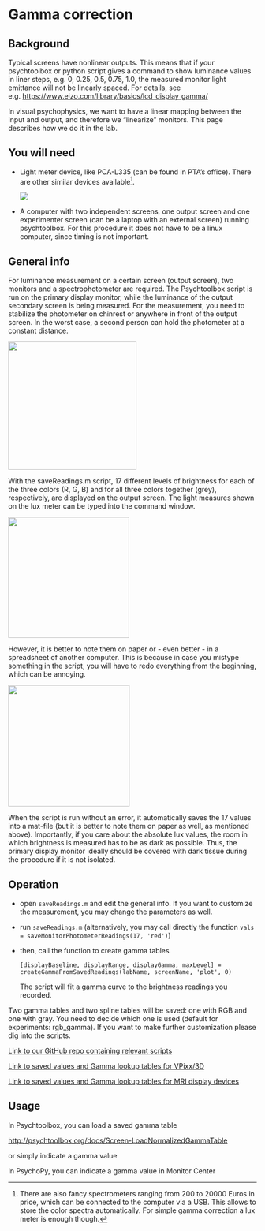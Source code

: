# Gamma correction

## Background

Typical screens have nonlinear outputs. This means that if your psychtoolbox or python script gives a command to show luminance values in liner steps, e.g. 0, 0.25, 0.5, 0.75, 1.0, the measured monitor light emittance will not be linearly spaced. For details, see e.g. <https://www.eizo.com/library/basics/lcd_display_gamma/>

In visual psychophysics, we want to have a linear mapping between the input and output, and therefore we "linearize" monitors. This page describes how we do it in the lab.

## You will need

-   Light meter device, like PCA-L335 (can be found in PTA's office). There are other similar devices available[^index-1].

    ![](images/clipboard-3209665526.png)

-   A computer with two independent screens, one output screen and one experimenter screen (can be a laptop with an external screen) running psychtoolbox. For this procedure it does not have to be a linux computer, since timing is not important.

[^index-1]: There are also fancy spectrometers ranging from 200 to 20000 Euros in price, which can be connected to the computer via a USB. This allows to store the color spectra automatically. For simple gamma correction a lux meter is enough though.

## General info

For luminance measurement on a certain screen (output screen), two monitors and a spectrophotometer are required. The Psychtoolbox script is run on the primary display monitor, while the luminance of the output secondary screen is being measured. For the measurement, you need to stabilize the photometer on chinrest or anywhere in front of the output screen. In the worst case, a second person can hold the photometer at a constant distance.

![](images/clipboard-1520472544.png){width="260"}

With the saveReadings.m script, 17 different levels of brightness for each of the three colors (R, G, B) and for all three colors together (grey), respectively, are displayed on the output screen. The light measures shown on the lux meter can be typed into the command window.

![](images/clipboard-2623240969.png){width="245"}

However, it is better to note them on paper or - even better - in a spreadsheet of another computer. This is because in case you mistype something in the script, you will have to redo everything from the beginning, which can be annoying.

![](images/clipboard-3848956039.png){width="246"}

When the script is run without an error, it automatically saves the 17 values into a mat-file (but it is better to note them on paper as well, as mentioned above). Importantly, if you care about the absolute lux values, the room in which brightness is measured has to be as dark as possible. Thus, the primary display monitor ideally should be covered with dark tissue during the procedure if it is not isolated.

## Operation

-   open `saveReadings.m` and edit the general info. If you want to customize the measurement, you may change the parameters as well.

-   run `saveReadings.m` (alternatively, you may call directly the function `vals = saveMonitorPhotometerReadings(17, 'red')`)

-   then, call the function to create gamma tables

    `[displayBaseline, displayRange, displayGamma, maxLevel] = createGammaFromSavedReadings(labName, screenName, 'plot', 0)`

    The script will fit a gamma curve to the brightness readings you recorded.

Two gamma tables and two spline tables will be saved: one with RGB and one with gray. You need to decide which one is used (default for experiments: rgb_gamma). If you want to make further customization please dig into the scripts.

[Link to our GitHub repo containing relevant scripts](https://github.com/visualneuroscience/visualneuroscience.github.io/tree/main/displays/2024-05-22)

[Link to saved values and Gamma lookup tables for VPixx/3D](https://github.com/visualneuroscience/visualneuroscience.github.io/tree/main/displays/2024-05-22/luxMeasNewVPixx/)

[Link to saved values and Gamma lookup tables for MRI display devices](https://github.com/visualneuroscience/visualneuroscience.github.io/tree/main/displays/2024-05-22/luxMeasMRI/)

## Usage

In Psychtoolbox, you can load a saved gamma table

<http://psychtoolbox.org/docs/Screen-LoadNormalizedGammaTable>

or simply indicate a gamma value

In PsychoPy, you can indicate a gamma value in Monitor Center
